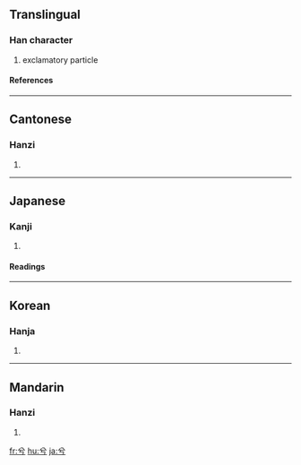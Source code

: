 ==Translingual==
===Han character===
{{Han char|rn=12|rad=八|as=02|sn=4|four=8020<sub>7</sub>|canj=金一女尸 (CMVS)}}
# exclamatory particle
====References====
{{Han ref|kx=0127.030|dkj=01455|dj=0283.020|hdz=10241.060|uh=516E|ud=20846|bh=A4BC|bd=42172}}
----
==Cantonese==
===Hanzi===
{{yue-hanzi|jyut=|y=hai4}}
# {{defn|Cantonese}}
----
==Japanese==
===Kanji===
{{ja-kanji|grade=|rs=八02}}
# {{defn|Japanese}}
====Readings====
{{ja-readings|on=[[けい]] (kei)|kun=[[の]] (no)}}
----
==Korean==
===Hanja===
{{ko-hanja|hangeul=혜|rv=hye|mr=hye}}
# {{defn|Korean}}
----
==Mandarin==
===Hanzi===
{{cmn-hanzi|pin=[[gōng]] ([[gong1]]), [[xī]] ([[xi1]])|wg=kung<sup>1</sup>, hsi<sup>1</sup>}}
# {{defn|Mandarin}}

[[fr:兮]]
[[hu:兮]]
[[ja:兮]]